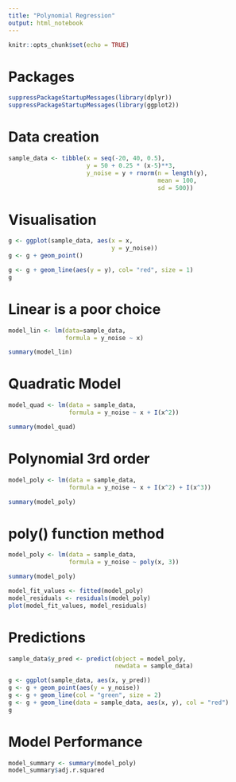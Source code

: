```yaml
---
title: "Polynomial Regression"
output: html_notebook
---
```




```r
knitr::opts_chunk$set(echo = TRUE)
```
# Packages
```r
suppressPackageStartupMessages(library(dplyr))
suppressPackageStartupMessages(library(ggplot2))
```
# Data creation
```r
sample_data <- tibble(x = seq(-20, 40, 0.5),
                      y = 50 + 0.25 * (x-5)**3,
                      y_noise = y + rnorm(n = length(y),
                                          mean = 100,
                                          sd = 500))
```
# Visualisation
```r
g <- ggplot(sample_data, aes(x = x,
                             y = y_noise))
g <- g + geom_point()

g <- g + geom_line(aes(y = y), col= "red", size = 1)
g
```

# Linear is a poor choice

```r
model_lin <- lm(data=sample_data,
                formula = y_noise ~ x)
```

```r
summary(model_lin)
```
# Quadratic Model
```r
model_quad <- lm(data = sample_data,
                 formula = y_noise ~ x + I(x^2))

summary(model_quad)
```
# Polynomial 3rd order
```r
model_poly <- lm(data = sample_data,
                 formula = y_noise ~ x + I(x^2) + I(x^3))

summary(model_poly)

```
# poly() function method
```r
model_poly <- lm(data = sample_data,
                 formula = y_noise ~ poly(x, 3))
```

```r
summary(model_poly)
```

```r
model_fit_values <- fitted(model_poly)
model_residuals <- residuals(model_poly)
plot(model_fit_values, model_residuals)
```
# Predictions
```r
sample_data$y_pred <- predict(object = model_poly,
                              newdata = sample_data)
```

```r
g <- ggplot(sample_data, aes(x, y_pred))
g <- g + geom_point(aes(y = y_noise))
g <- g + geom_line(col = "green", size = 2)
g <- g + geom_line(data = sample_data, aes(x, y), col = "red")
g
```
# Model Performance
```r
model_summary <- summary(model_poly)
model_summary$adj.r.squared
```

